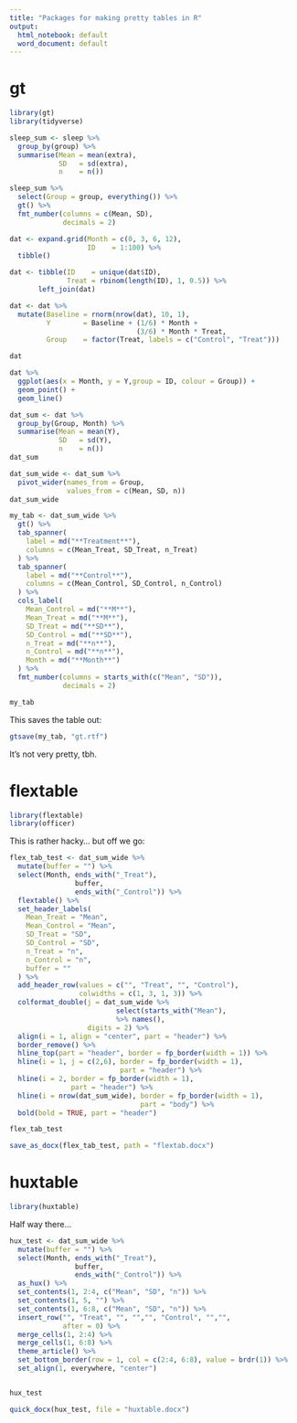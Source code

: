 ```yaml
---
title: "Packages for making pretty tables in R"
output:
  html_notebook: default
  word_document: default
---
```



# gt

```r
library(gt)
library(tidyverse)
```

```r
sleep_sum <- sleep %>%
  group_by(group) %>%
  summarise(Mean = mean(extra),
            SD   = sd(extra),
            n    = n())
```


```r
sleep_sum %>%
  select(Group = group, everything()) %>%
  gt() %>%
  fmt_number(columns = c(Mean, SD),
             decimals = 2)
```


```r
dat <- expand.grid(Month = c(0, 3, 6, 12),
                   ID    = 1:100) %>%
  tibble()

dat <- tibble(ID    = unique(dat$ID),
              Treat = rbinom(length(ID), 1, 0.5)) %>%
       left_join(dat)

dat <- dat %>%
  mutate(Baseline = rnorm(nrow(dat), 10, 1),
         Y        = Baseline + (1/6) * Month +
                               (3/6) * Month * Treat,
         Group    = factor(Treat, labels = c("Control", "Treat")))

dat
```


```r
dat %>%
  ggplot(aes(x = Month, y = Y,group = ID, colour = Group)) +
  geom_point() +
  geom_line()
```


```r
dat_sum <- dat %>%
  group_by(Group, Month) %>%
  summarise(Mean = mean(Y),
            SD   = sd(Y),
            n    = n())
dat_sum
```

```r
dat_sum_wide <- dat_sum %>%
  pivot_wider(names_from = Group,
              values_from = c(Mean, SD, n))
dat_sum_wide
```

```r
my_tab <- dat_sum_wide %>%
  gt() %>%
  tab_spanner(
    label = md("**Treatment**"),
    columns = c(Mean_Treat, SD_Treat, n_Treat)
  ) %>%
  tab_spanner(
    label = md("**Control**"),
    columns = c(Mean_Control, SD_Control, n_Control)
  ) %>%
  cols_label(
    Mean_Control = md("**M**"),
    Mean_Treat = md("**M**"),
    SD_Treat = md("**SD**"),
    SD_Control = md("**SD**"),
    n_Treat = md("**n**"),
    n_Control = md("**n**"),
    Month = md("**Month**")
  ) %>%
  fmt_number(columns = starts_with(c("Mean", "SD")),
             decimals = 2)
```

```r
my_tab
```

This saves the table out:

```r
gtsave(my_tab, "gt.rtf")
```

It's not very pretty, tbh.




# flextable

```r
library(flextable)
library(officer)
```

This is rather hacky... but off we go:

```r
flex_tab_test <- dat_sum_wide %>%
  mutate(buffer = "") %>%
  select(Month, ends_with("_Treat"),
                buffer,
                ends_with("_Control")) %>%
  flextable() %>%
  set_header_labels(
    Mean_Treat = "Mean",
    Mean_Control = "Mean",
    SD_Treat = "SD",
    SD_Control = "SD",
    n_Treat = "n",
    n_Control = "n",
    buffer = ""
  ) %>%
  add_header_row(values = c("", "Treat", "", "Control"),
                 colwidths = c(1, 3, 1, 3)) %>%
  colformat_double(j = dat_sum_wide %>%
                          select(starts_with("Mean"),                                                     starts_with("SD"))
                          %>% names(),
                   digits = 2) %>%
  align(i = 1, align = "center", part = "header") %>%
  border_remove() %>%
  hline_top(part = "header", border = fp_border(width = 1)) %>%
  hline(i = 1, j = c(2,6), border = fp_border(width = 1),
                           part = "header") %>%
  hline(i = 2, border = fp_border(width = 1),
               part = "header") %>%
  hline(i = nrow(dat_sum_wide), border = fp_border(width = 1),
                                part = "body") %>%
  bold(bold = TRUE, part = "header")

flex_tab_test
```

```r
save_as_docx(flex_tab_test, path = "flextab.docx")
```



# huxtable

```r
library(huxtable)
```

Half way there...

```r
hux_test <- dat_sum_wide %>%
  mutate(buffer = "") %>%
  select(Month, ends_with("_Treat"),
                buffer,
                ends_with("_Control")) %>%
  as_hux() %>%
  set_contents(1, 2:4, c("Mean", "SD", "n")) %>%
  set_contents(1, 5, "") %>%
  set_contents(1, 6:8, c("Mean", "SD", "n")) %>%
  insert_row("", "Treat", "", "","", "Control", "","",
             after = 0) %>%
  merge_cells(1, 2:4) %>% 
  merge_cells(1, 6:8) %>%
  theme_article() %>%
  set_bottom_border(row = 1, col = c(2:4, 6:8), value = brdr(1)) %>%
  set_align(1, everywhere, "center") 


hux_test
```

```r
quick_docx(hux_test, file = "huxtable.docx")
```



